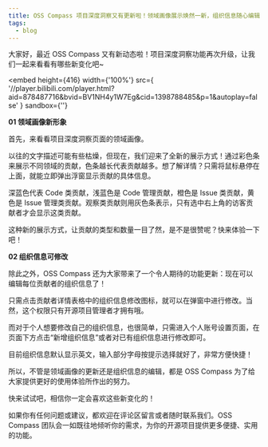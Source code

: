 ```yaml
---
title: OSS Compass 项目深度洞察又有更新啦！领域画像展示焕然一新，组织信息随心编辑！
tags:
  - blog
---
```


<!--truncate-->

大家好，最近 OSS Compass 又有新动态啦！项目深度洞察功能再次升级，让我们一起来看看有哪些新变化吧~

<embed
  height={416}
  width={'100%'}
  src={
    '//player.bilibili.com/player.html?aid=878487716&bvid=BV1NH4y1W7Eg&cid=1398788485&p=1&autoplay=false'
  }
  sandbox={''}
></embed>

**01 领域画像新形象**

首先，来看看项目深度洞察页面的领域画像。

以往的文字描述可能有些枯燥，但现在，我们迎来了全新的展示方式！通过彩色条来展示不同领域的贡献，色条越长代表贡献越多。想了解详情？只需将鼠标悬停在上面，就能立即弹出浮窗显示贡献的具体信息。

深蓝色代表 Code 类贡献，浅蓝色是 Code 管理贡献，橙色是 Issue 类贡献，黄色是 Issue 管理类贡献。观察类贡献则用灰色条表示，只有选中右上角的访客贡献者才会显示这类贡献。

这种新的展示方式，让贡献的类型和数量一目了然，是不是很赞呢？快来体验一下吧！

**02 组织信息可修改**

除此之外，OSS Compass 还为大家带来了一个令人期待的功能更新：现在可以编辑每位贡献者的组织信息了！

只需点击贡献者详情表格中的组织信息修改图标，就可以在弹窗中进行修改。当然，这个权限只有开源项目管理者才拥有哦。

而对于个人想要修改自己的组织信息，也很简单，只需进入个人账号设置页面，在页面下方点击“新增组织信息”或者对已有组织信息进行修改即可。

目前组织信息默认显示英文，输入部分字母按提示选择就好了，非常方便快捷！

所以，不管是领域画像的更新还是组织信息的编辑，都是 OSS Compass 为了给大家提供更好的使用体验所作出的努力。

快来试试吧，相信你一定会喜欢这些新变化的！

如果你有任何问题或建议，都欢迎在评论区留言或者随时联系我们。OSS Compass 团队会一如既往地倾听你的需求，为你的开源项目提供更多便捷、实用的功能。

